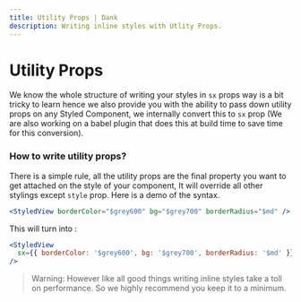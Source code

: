 ```yaml
---
title: Utility Props | Dank
description: Writing inline styles with Utlity Props.
---
```



<Meta title="api/Utility props" />

# Utility Props

We know the whole structure of writing your styles in `sx` props way is a bit tricky to learn hence we also provide you with the ability to pass down utility props on any Styled Component, we internally convert this to `sx` prop (We are also working on a babel plugin that does this at build time to save time for this conversion).

### How to write utility props?

There is a simple rule, all the utility props are the final property you want to get attached on the style of your component, It will override all other stylings except `style` prop. Here is a demo of the syntax.

```jsx
<StyledView borderColor="$grey600" bg="$grey700" borderRadius="$md" />
```

This will turn into :

```jsx
<StyledView
  sx={{ borderColor: '$grey600', bg: '$grey700', borderRadius: '$md' }}
/>
```

> Warning: However like all good things writing inline styles take a toll on performance. So we highly recommend you keep it to a minimum.
